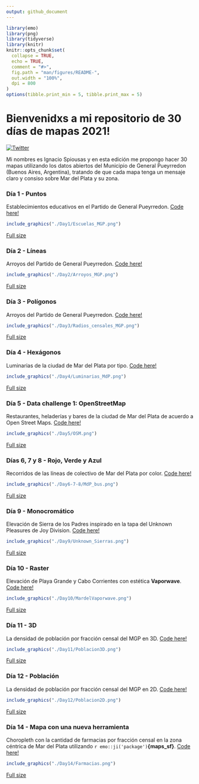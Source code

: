 ```yaml
---
output: github_document
---
```


```r
library(emo)
library(png)
library(tidyverse)
library(knitr)
knitr::opts_chunk$set(
  collapse = TRUE,
  echo = TRUE,
  comment = "#>",
  fig.path = "man/figures/README-",
  out.width = "100%",
  dpi = 800
)
options(tibble.print_min = 5, tibble.print_max = 5)
```

# Bienvenidxs a mi repositorio de 30 días de mapas 2021!


[![Twitter](https://img.shields.io/twitter/url/https/twitter.com/cloudposse.svg?style=social&label=Follow%20%40spiousas)](https://twitter.com/spiousas)

Mi nombres es Ignacio Spiousas y en esta edición me propongo hacer 30 mapas utilizando los datos abiertos del Municipio de General Pueyrredon (Buenos Aires, Argentina), tratando de que cada mapa tenga un mensaje claro y consiso sobre Mar del Plata y su zona.

### Día 1 - Puntos

Establecimientos educativos en el Partido de General Pueyrredon. [Code here!](https://github.com/spiousas/30DayMapChallenge_2021/blob/main/Day1/Escuelas_en_MdP.R)

```r
include_graphics("./Day1/Escuelas_MGP.png")
```

[Full size](https://github.com/spiousas/30DayMapChallenge_2021/blob/main/Day1/Escuelas_MGP.png)

### Día 2 - Líneas

Arroyos del Partido de General Pueyrredon. [Code here!](https://github.com/spiousas/30DayMapChallenge_2021/blob/main/Day2/Arroyos.R)

```r
include_graphics("./Day2/Arroyos_MGP.png")
```

[Full size](https://github.com/spiousas/30DayMapChallenge_2021/blob/main/Day2/Arroyos_MGP.png)

### Día 3 - Polígonos

Arroyos del Partido de General Pueyrredon. [Code here!](https://github.com/spiousas/30DayMapChallenge_2021/blob/main/Day3/Radios_censales.R)

```r
include_graphics("./Day3/Radios_censales_MGP.png")
```

[Full size](https://github.com/spiousas/30DayMapChallenge_2021/blob/main/Day3/Radios_censales_MGP.png)

### Día 4 - Hexágonos

Luminarias de la ciudad de Mar del Plata por tipo. [Code here!](https://github.com/spiousas/30DayMapChallenge_2021/blob/main/Day4/Luminarias_MdP.R)

```r
include_graphics("./Day4/Luminarias_MdP.png")
```

[Full size](https://github.com/spiousas/30DayMapChallenge_2021/blob/main/Day4/Luminarias_MdP.png)


### Día 5 - Data challenge 1: OpenStreetMap

Restaurantes, heladerías y bares de la ciudad de Mar del Plata de acuerdo a Open Street Maps. [Code here!](https://github.com/spiousas/30DayMapChallenge_2021/blob/main/Day5/OSM.R)

```r
include_graphics("./Day5/OSM.png")
```

[Full size](https://github.com/spiousas/30DayMapChallenge_2021/blob/main/Day5/OSM.png)

### Días 6, 7 y 8 - Rojo, Verde y Azul

Recorridos de las líneas de colectivo de Mar del Plata por color. [Code here!](https://github.com/spiousas/30DayMapChallenge_2021/blob/main/Day6-7-8/MDP_bus.R)

```r
include_graphics("./Day6-7-8/MdP_bus.png")
```

[Full size](https://github.com/spiousas/30DayMapChallenge_2021/blob/main/Day6-7-8/MDP_bus.png)

### Día 9 - Monocromático

Elevación de Sierra de los Padres inspirado en la tapa del Unknown Pleasures de Joy Division. [Code here!](https://github.com/spiousas/30DayMapChallenge_2021/blob/main/Day9/Unknown_Sierras.R)

```r
include_graphics("./Day9/Unknown_Sierras.png")
```

[Full size](https://github.com/spiousas/30DayMapChallenge_2021/blob/main/Day9/Unknown_Sierras.png)

### Día 10 - Raster

Elevación de Playa Grande y Cabo Corrientes con estética **Vaporwave**. [Code here!](https://github.com/spiousas/30DayMapChallenge_2021/blob/main/Day10/MardelVaporwave.R)

```r
include_graphics("./Day10/MardelVaporwave.png")
```

[Full size](https://github.com/spiousas/30DayMapChallenge_2021/blob/main/Day10/MardelVaporwave.png)

### Día 11 - 3D

La densidad de población por fracción censal del MGP en 3D. [Code here!](https://github.com/spiousas/30DayMapChallenge_2021/blob/main/Day11/Poblacion3D.R)

```r
include_graphics("./Day11/Poblacion3D.png")
```

[Full size](https://github.com/spiousas/30DayMapChallenge_2021/blob/main/Day11/Poblacion3D.png)

### Día 12 - Población

La densidad de población por fracción censal del MGP en 2D. [Code here!](https://github.com/spiousas/30DayMapChallenge_2021/blob/main/Day12/Poblacion2D.R)

```r
include_graphics("./Day12/Poblacion2D.png")
```

[Full size](https://github.com/spiousas/30DayMapChallenge_2021/blob/main/Day12/Poblacion2D.png)

### Día 14 - Mapa con una nueva herramienta

Choropleth con la cantidad de farmacias por fracción censal en la zona céntrica de Mar del Plata utilizando `r emo::ji('package')`**{maps_sf}**. [Code here!](https://github.com/spiousas/30DayMapChallenge_2021/blob/main/Day14/Farmacias.R)

```r
include_graphics("./Day14/Farmacias.png")
```

[Full size](https://github.com/spiousas/30DayMapChallenge_2021/blob/main/Day14/Farmacias.png)
